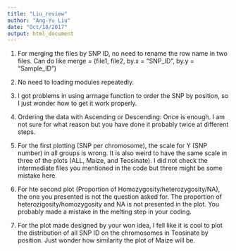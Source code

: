---
title: "Liu_review"
author: "Ang-Yu Liu"
date: "Oct/18/2017"
output: html_document
---

1. For merging the files by SNP ID, no need to rename the row name in two files. Can do like merge = (file1, file2, by.x = "SNP_ID", by.y = "Sample_ID")

2. No need to loading modules repeatedly. 

3. I got problems in using arrnage function to order the SNP by position, so I just wonder how to get it work properly. 

4. Ordering the data with Ascending or Descending: Once is enough. I am not sure for what reason but you have done it probably twice at different steps.

5. For the first plotting (SNP per chromosome), the scale for Y (SNP number) in all groups is wrong. It is also weird to have the same scale in three of the plots (ALL, Maize, and Teosinate). I did not check the intermediate files you mentioned in the code but threre might be some mistake here.

6. For hte second plot (Proportion of Homozygosity/heterozygosity/NA), the one you presented is not the question asked for. The proportion of heterozigosity/homozygosity and NA is not presented in the plot. You probably made a mistake in the melting step in your coding.

7. For the plot made designed by your won idea, I fell like it is cool to plot the distribution of all SNP ID on the chromosomes in Teosinate by position. Just wonder how similarity the plot of Maize will be.